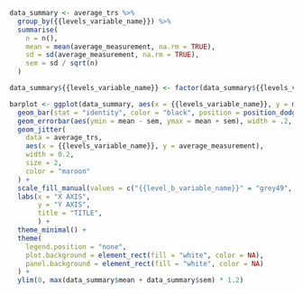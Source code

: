 ```r
data_summary <- average_trs %>%
  group_by({{levels_variable_name}}) %>%
  summarise(
    n = n(),
    mean = mean(average_measurement, na.rm = TRUE),
    sd = sd(average_measurement, na.rm = TRUE),
    sem = sd / sqrt(n)
  )

data_summary${{levels_variable_name}} <- factor(data_summary${{levels_variable_name}}, levels = c("{{level_b_variable_name}}", "{{level_a_variable_name}}"))

barplot <- ggplot(data_summary, aes(x = {{levels_variable_name}}, y = mean, fill = {{levels_variable_name}})) +
  geom_bar(stat = "identity", color = "black", position = position_dodge()) +
  geom_errorbar(aes(ymin = mean - sem, ymax = mean + sem), width = .2, position = position_dodge(.9)) +
  geom_jitter(
    data = average_trs, 
    aes(x = {{levels_variable_name}}, y = average_measurement), 
    width = 0.2, 
    size = 2, 
    color = "maroon"
  ) +
  scale_fill_manual(values = c("{{level_b_variable_name}}" = "grey49", "{{level_a_variable_name}}" = "lightgrey")) +
  labs(x = "X AXIS",
       y = "Y AXIS",
       title = "TITLE",
       ) +
  theme_minimal() +
  theme(
    legend.position = "none",
    plot.background = element_rect(fill = "white", color = NA),
    panel.background = element_rect(fill = "white", color = NA)
  ) + 
  ylim(0, max(data_summary$mean + data_summary$sem) * 1.2)
```
